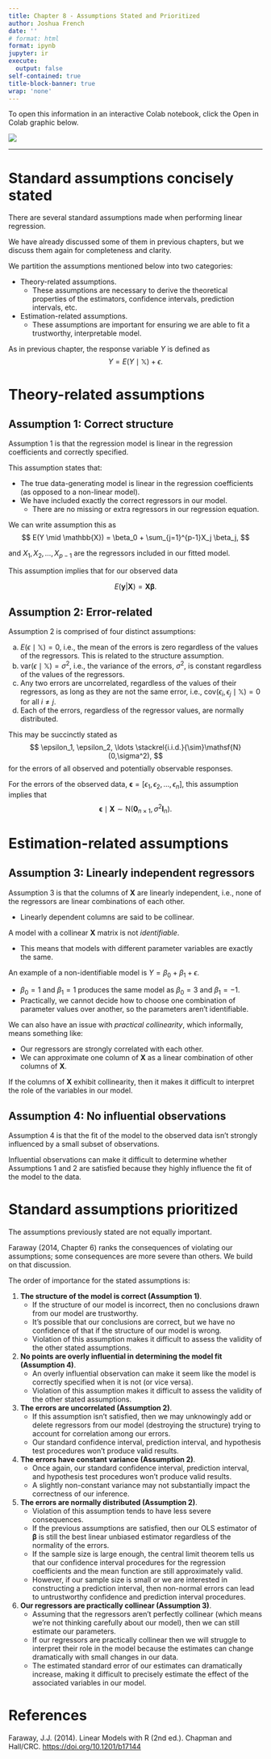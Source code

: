 ```yaml
---
title: Chapter 8 - Assumptions Stated and Prioritized
author: Joshua French
date: ''
# format: html
format: ipynb
jupyter: ir
execute:
  output: false
self-contained: true
title-block-banner: true
wrap: 'none'
---
```


To open this information in an interactive Colab notebook, click the Open in Colab graphic below.

<a href="https://colab.research.google.com/github/jfrench/LinearRegression/blob/master/notebooks/08-assumptions-stated-notebook.ipynb">
   <img src="https://colab.research.google.com/assets/colab-badge.svg">
</a>

---

# Standard assumptions concisely stated

There are several standard assumptions made when performing linear regression.

We have already discussed some of them in previous chapters, but we discuss them again for completeness and clarity.

We partition the assumptions mentioned below into two categories: 

- Theory-related assumptions.
    - These assumptions are necessary to derive the theoretical properties of the estimators, confidence intervals, prediction intervals, etc.
- Estimation-related assumptions.
    - These assumptions are important for ensuring we are able to fit a trustworthy, interpretable model.

As in previous chapter, the response variable $Y$ is defined as
$$
Y = E(Y\mid \mathbb{X}) + \epsilon.
$$

# Theory-related assumptions

## Assumption 1: Correct structure

Assumption 1 is that the regression model is linear in the regression coefficients and correctly specified.

This assumption states that:

- The true data-generating model is linear in the regression coefficients (as opposed to a non-linear model).
- We have included exactly the correct regressors in our model. 
    - There are no missing or extra regressors in our regression equation.

We can write assumption this as
$$
E(Y \mid \mathbb{X}) = \beta_0 + \sum_{j=1}^{p-1}X_j \beta_j,
$$

and $X_1, X_2, \ldots, X_{p-1}$ are the regressors included in our fitted model.

This assumption implies that for our observed data

$$
E(\mathbf{y}|\mathbf{X})=\mathbf{X}\boldsymbol{\beta}.
$$

## Assumption 2: Error-related

Assumption 2 is comprised of four distinct assumptions:

a. $E(\epsilon \mid \mathbb{X})=0$, i.e., the mean of the errors is zero regardless of the values of the regressors. This is related to the structure assumption.
b. $\mathrm{var}(\epsilon \mid \mathbb{X})=\sigma^2$, i.e., the variance of the errors, $\sigma^2$, is constant regardless of the values of the regressors.
c. Any two errors are uncorrelated, regardless of the values of their regressors, as long as they are not the same error, i.e., $\mathrm{cov}(\epsilon_i,\epsilon_j\mid \mathbb{X})=0$ for all $i\neq j$.
d. Each of the errors, regardless of the regressor values, are normally distributed.
 
This may be succinctly stated as 
$$
\epsilon_1, \epsilon_2, \ldots \stackrel{i.i.d.}{\sim}\mathsf{N}(0,\sigma^2),
$$
for the errors of all observed and potentially observable responses.

For the errors of the observed data, $\boldsymbol{\epsilon}=[\epsilon_1, \epsilon_2, \ldots, \epsilon_n]$, this assumption implies that
$$
\boldsymbol{\epsilon}\mid \mathbf{X} \sim \mathsf{N}(\boldsymbol{0}_{n\times 1}, \sigma^2 \mathbf{I}_n).
$$

# Estimation-related assumptions

## Assumption 3: Linearly independent regressors

Assumption 3 is that the columns of $\mathbf{X}$ are linearly independent, i.e., none of the regressors are linear combinations of each other.

- Linearly dependent columns are said to be collinear.

A model with a collinear $\mathbf{X}$ matrix is not *identifiable*. 

- This means that models with different parameter variables are exactly the same.

An example of a non-identifiable model is $Y = \beta_0 + \beta_1 + \epsilon$.

- $\beta_0 = 1$ and $\beta_1 = 1$ produces the same model as $\beta_0 = 3$ and $\beta_1 = -1$.
- Practically, we cannot decide how to choose one combination of parameter values over another, so the parameters aren't identifiable.

We can also have an issue with *practical collinearity*, which informally, means something like:

- Our regressors are strongly correlated with each other.
- We can approximate one column of $\mathbf{X}$ as a linear combination of other columns of $\mathbf{X}$.

If the columns of $\mathbf{X}$ exhibit collinearity, then it makes it difficult to interpret the role of the variables in our model. 

## Assumption 4: No influential observations

Assumption 4 is that the fit of the model to the observed data isn't strongly influenced by a small subset of observations.

Influential observations can make it difficult to determine whether Assumptions 1 and 2 are satisfied because they highly influence the fit of the model to the data.

# Standard assumptions prioritized

The assumptions previously stated are not equally important.

Faraway (2014, Chapter 6) ranks the consequences of violating our assumptions; some consequences are more severe than others. We build on that discussion.

The order of importance for the stated assumptions is:

1. **The structure of the model is correct (Assumption 1)**.
    - If the structure of our model is incorrect, then no conclusions drawn from our model are trustworthy.
    - It's possible that our conclusions are correct, but we have no confidence of that if the structure of our model is wrong. 
    - Violation of this assumption makes it difficult to assess the validity of the other stated assumptions.
2. **No points are overly influential in determining the model fit (Assumption 4)**.
    - An overly influential observation can make it seem like the model is correctly specified when it is not (or vice versa).
    - Violation of this assumption makes it difficult to assess the validity of the other stated assumptions.
3. **The errors are uncorrelated (Assumption 2)**.
    - If this assumption isn't satisfied, then we may unknowingly add or delete regressors from our model (destroying the structure) trying to account for correlation among our errors.
    - Our standard confidence interval, prediction interval, and hypothesis test procedures won't produce valid results.
4. **The errors have constant variance (Assumption 2)**.
    - Once again, our standard confidence interval, prediction interval, and hypothesis test procedures won't produce valid results.
    - A slightly non-constant variance may not substantially impact the correctness of our inference.
5. **The errors are normally distributed (Assumption 2)**.
    - Violation of this assumption tends to have less severe consequences.
    - If the previous assumptions are satisfied, then our OLS estimator of $\boldsymbol{\beta}$ is still the best linear unbiased estimator regardless of the normality of the errors.
    - If the sample size is large enough, the central limit theorem tells us that our confidence interval procedures for the regression coefficients and the mean function are still approximately valid.
    - However, if our sample size is small or we are interested in constructing a prediction interval, then non-normal errors can lead to untrustworthy confidence and prediction interval procedures.
6. **Our regressors are practically collinear (Assumption 3)**.
    - Assuming that the regressors aren't perfectly collinear (which means we're not thinking carefully about our model), then we can still estimate our parameters.
    - If our regressors are practically collinear then we will struggle to interpret their role in the model because the estimates can change dramatically with small changes in our data.
    - The estimated standard error of our estimates can dramatically increase, making it difficult to precisely estimate the effect of the associated variables in our model.

# References

Faraway, J.J. (2014). Linear Models with R (2nd ed.). Chapman and Hall/CRC. [https://doi.org/10.1201/b17144](https://doi.org/10.1201/b17144)